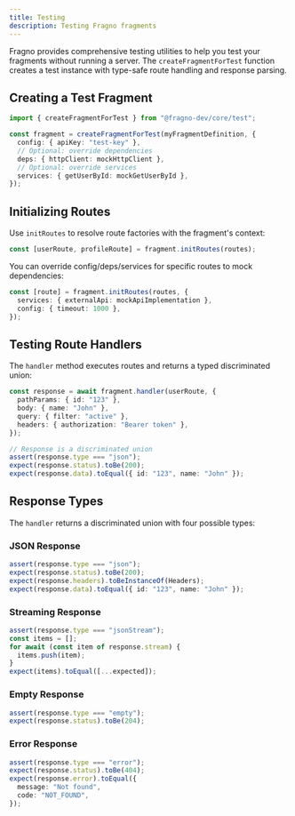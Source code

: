 ```yaml
---
title: Testing
description: Testing Fragno fragments
---
```


Fragno provides comprehensive testing utilities to help you test your fragments without running a
server. The `createFragmentForTest` function creates a test instance with type-safe route handling
and response parsing.

## Creating a Test Fragment

```typescript
import { createFragmentForTest } from "@fragno-dev/core/test";

const fragment = createFragmentForTest(myFragmentDefinition, {
  config: { apiKey: "test-key" },
  // Optional: override dependencies
  deps: { httpClient: mockHttpClient },
  // Optional: override services
  services: { getUserById: mockGetUserById },
});
```

## Initializing Routes

Use `initRoutes` to resolve route factories with the fragment's context:

```typescript
const [userRoute, profileRoute] = fragment.initRoutes(routes);
```

You can override config/deps/services for specific routes to mock dependencies:

```typescript
const [route] = fragment.initRoutes(routes, {
  services: { externalApi: mockApiImplementation },
  config: { timeout: 1000 },
});
```

## Testing Route Handlers

The `handler` method executes routes and returns a typed discriminated union:

```typescript
const response = await fragment.handler(userRoute, {
  pathParams: { id: "123" },
  body: { name: "John" },
  query: { filter: "active" },
  headers: { authorization: "Bearer token" },
});

// Response is a discriminated union
assert(response.type === "json");
expect(response.status).toBe(200);
expect(response.data).toEqual({ id: "123", name: "John" });
```

## Response Types

The `handler` returns a discriminated union with four possible types:

### JSON Response

```typescript
assert(response.type === "json");
expect(response.status).toBe(200);
expect(response.headers).toBeInstanceOf(Headers);
expect(response.data).toEqual({ id: "123", name: "John" });
```

### Streaming Response

```typescript
assert(response.type === "jsonStream");
const items = [];
for await (const item of response.stream) {
  items.push(item);
}
expect(items).toEqual([...expected]);
```

### Empty Response

```typescript
assert(response.type === "empty");
expect(response.status).toBe(204);
```

### Error Response

```typescript
assert(response.type === "error");
expect(response.status).toBe(404);
expect(response.error).toEqual({
  message: "Not found",
  code: "NOT_FOUND",
});
```
